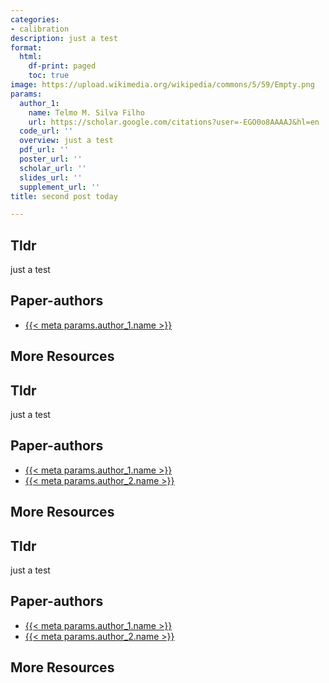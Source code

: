 ```yaml
---
categories:
- calibration
description: just a test
format:
  html:
    df-print: paged
    toc: true
image: https://upload.wikimedia.org/wikipedia/commons/5/59/Empty.png
params:
  author_1:
    name: Telmo M. Silva Filho
    url: https://scholar.google.com/citations?user=-EGO0o8AAAAJ&hl=en
  code_url: ''
  overview: just a test
  pdf_url: ''
  poster_url: ''
  scholar_url: ''
  slides_url: ''
  supplement_url: ''
title: second post today

---
```

## Tldr 
just a test

## Paper-authors
- [{{< meta params.author_1.name >}}]({{< meta params.author_1.url >}})

## More Resources

## Tldr 
just a test

## Paper-authors
- [{{< meta params.author_1.name >}}]({{< meta params.author_1.url >}})
- [{{< meta params.author_2.name >}}]({{< meta params.author_2.url >}})

## More Resources

## Tldr 
just a test

## Paper-authors
- [{{< meta params.author_1.name >}}]({{< meta params.author_1.url >}})
- [{{< meta params.author_2.name >}}]({{< meta params.author_2.url >}})

## More Resources
